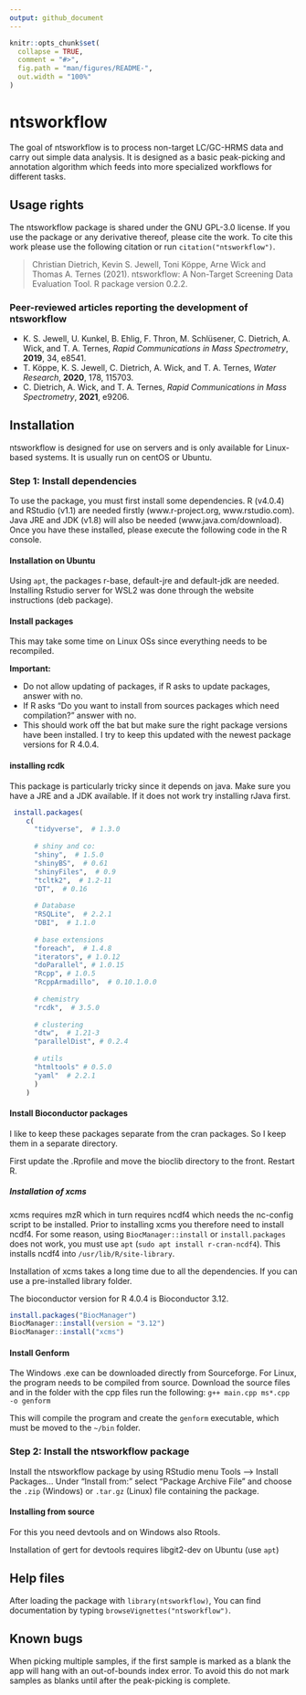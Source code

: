 ```yaml
---
output: github_document
---
```


<!-- README.md is generated from README.Rmd. Please edit that file -->

```r
knitr::opts_chunk$set(
  collapse = TRUE,
  comment = "#>",
  fig.path = "man/figures/README-",
  out.width = "100%"
)
```
# ntsworkflow

The goal of ntsworkflow is to process non-target LC/GC-HRMS data and carry out simple data analysis. It is designed as a basic peak-picking and annotation algorithm which feeds into more specialized workflows for different tasks.

## Usage rights

The ntsworkflow package is shared under the GNU GPL-3.0 license.
If you use the package or any derivative thereof, please cite the work.
To cite this work please use the following citation or run `citation("ntsworkflow")`.

> Christian Dietrich, Kevin S. Jewell, Toni Köppe, Arne Wick and Thomas A. Ternes (2021). 
> ntsworkflow: A Non-Target Screening Data Evaluation Tool. R package version 0.2.2.

### Peer-reviewed articles reporting the development of ntsworkflow

* K. S. Jewell, U. Kunkel, B. Ehlig, F. Thron, M. Schlüsener, C. Dietrich, A. Wick, and T. A. Ternes, *Rapid Communications in Mass Spectrometry*, **2019**, 34, e8541.
* T. Köppe, K. S. Jewell, C. Dietrich, A. Wick, and T. A. Ternes, *Water Research*, **2020**, 178, 115703.
* C. Dietrich, A. Wick, and T. A. Ternes, *Rapid Communications in Mass Spectrometry*, **2021**, e9206.

## Installation

ntsworkflow is designed for use on servers and is only available for Linux-based systems. It is usually run on centOS or Ubuntu.

### Step 1: Install dependencies
To use the package, you must first install some dependencies. R (v4.0.4) and RStudio (v1.1) are needed firstly (www.r-project.org, www.rstudio.com). Java JRE and JDK (v1.8) will also be needed (www.java.com/download). Once you have these installed, please execute the following code in the R console. 

#### Installation on Ubuntu
Using `apt`, the packages r-base, default-jre and default-jdk are needed. Installing Rstudio server for WSL2 was done through the website instructions (deb package).

#### Install packages

This may take some time on Linux OSs since everything needs to be recompiled.

**Important:**

* Do not allow updating of packages, if R asks to update packages, answer with no. 
* If R asks "Do you want to install from sources packages which need compilation?" answer with no.
* This should work off the bat but make sure the right package versions have been installed. I try to keep this updated with the newest package versions for R 4.0.4.


#### installing rcdk

This package is particularly tricky since it depends on java. Make sure you have a JRE and a JDK available. If it does not work try installing rJava first.

``` r
 install.packages(
    c(
      "tidyverse",  # 1.3.0
      
      # shiny and co:
      "shiny",  # 1.5.0
      "shinyBS",  # 0.61
      "shinyFiles",  # 0.9
      "tcltk2",  # 1.2-11
      "DT",  # 0.16
      
      # Database
      "RSQLite",  # 2.2.1
      "DBI",  # 1.1.0
      
      # base extensions
      "foreach",  # 1.4.8
      "iterators", # 1.0.12
      "doParallel", # 1.0.15
      "Rcpp", # 1.0.5
      "RcppArmadillo",  # 0.10.1.0.0
      
      # chemistry
      "rcdk",  # 3.5.0
     
      # clustering
      "dtw",  # 1.21-3
      "parallelDist", # 0.2.4
      
      # utils
      "htmltools" # 0.5.0
      "yaml"  # 2.2.1
      )
    )
```

#### Install Bioconductor packages
I like to keep these packages separate from the cran packages. So I keep them in a separate directory.

First update the .Rprofile and move the bioclib directory to the front. Restart R.

##### Installation of xcms

xcms requires mzR which in turn requires ncdf4 which needs the nc-config script to be installed. Prior to installing xcms you therefore need to install ncdf4. For some reason, using `BiocManager::install` or `install.packages` does not work, you must use `apt` (`sudo apt install r-cran-ncdf4`). This installs ncdf4 into `/usr/lib/R/site-library`. 

Installation of xcms takes a long time due to all the dependencies. If you can use a pre-installed library folder.

The bioconductor version for R 4.0.4 is Bioconductor 3.12. 
```r
install.packages("BiocManager")
BiocManager::install(version = "3.12")
BiocManager::install("xcms")  
```



#### Install Genform
The Windows .exe can be downloaded directly from Sourceforge. For Linux, the program needs to be compiled from source. Download the source files and in the folder with the cpp files run the following:
`g++ main.cpp ms*.cpp -o genform`

This will compile the program and create the `genform` executable, which must be moved to the `~/bin` folder.

### Step 2: Install the ntsworkflow package
Install the ntsworkflow package by using RStudio menu Tools --> Install Packages... Under "Install from:" select "Package Archive File" and choose the `.zip` (Windows) or `.tar.gz` (Linux) file containing the package.

#### Installing from source
For this you need devtools and on Windows also Rtools.

Installation of gert for devtools requires libgit2-dev on Ubuntu (use `apt`)

## Help files
After loading the package with `library(ntsworkflow)`, You can find documentation by typing `browseVignettes("ntsworkflow")`. 


## Known bugs

When picking multiple samples, if the first sample is marked as a blank the app will hang with an out-of-bounds index error. To avoid this do not mark samples as blanks until after the peak-picking is complete.